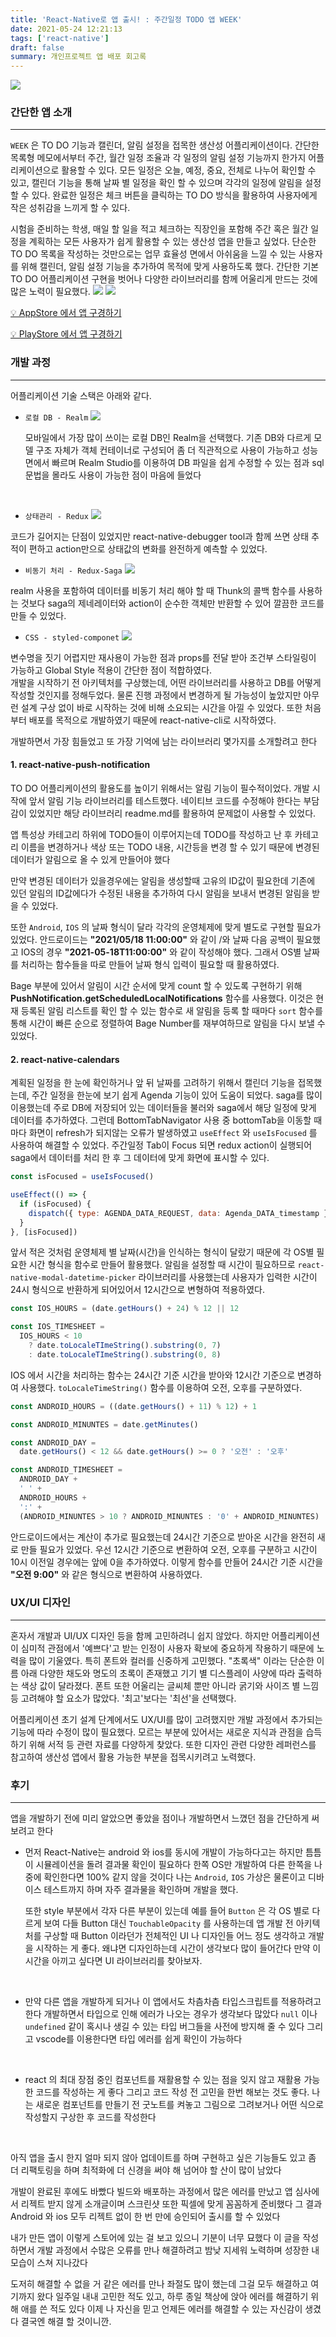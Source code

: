 ```yaml
---
title: 'React-Native로 앱 출시! : 주간일정 TODO 앱 WEEK'
date: 2021-05-24 12:21:13
tags: ['react-native']
draft: false
summary: 개인프로젝트 앱 배포 회고록
---
```


![](/static/images/react-native/splashimage1.png)

### **간단한 앱 소개**

---

`WEEK` 은 TO DO 기능과 캘린더, 알림 설정을 접목한 생산성 어플리케이션이다. 간단한 목록형 메모에서부터 주간, 월간 일정 조율과 각 일정의 알림 설정 기능까지 한가지 어플리케이션으로 활용할 수 있다. 모든 일정은 오늘, 예정, 중요, 전체로 나누어 확인할 수 있고, 캘린더 기능을 통해 날짜 별 일정을 확인 할 수 있으며 각각의 일정에 알림을 설정할 수 있다. 완료한 일정은 체크 버튼을 클릭하는 TO DO 방식을 활용하여 사용자에게 작은 성취감을 느끼게 할 수 있다.

시험을 준비하는 학생, 매일 할 일을 적고 체크하는 직장인을 포함해 주간 혹은 월간 일정을 계획하는 모든 사용자가 쉽게 활용할 수 있는 생산성 앱을 만들고 싶었다. 단순한 TO DO 목록을 작성하는 것만으로는 업무 효율성 면에서 아쉬움을 느낄 수 있는 사용자를 위해 캘린더, 알림 설정 기능을 추가하여 목적에 맞게 사용하도록 했다. 간단한 기본 TO DO 어플리케이션 구현을 벗어나 다양한 라이브러리를 함께 어울리게 만드는 것에 많은 노력이 필요했다.
![](/static/images/react-native/main.png)
![](/static/images/react-native/Agenda.png)

[💡 AppStore 에서 앱 구경하기](https://apps.apple.com/kr/app/week/id1568287922)

[💡 PlayStore 에서 앱 구경하기](https://play.google.com/store/apps/details?id=com.week.todocalendar.app)
<br/>

### **개발 과정**

---

어플리케이션 기술 스택은 아래와 같다.

- `로컬 DB - Realm`
  ![](/static/images/react-native/realm.png)

  모바일에서 가장 많이 쓰이는 로컬 DB인 Realm을 선택했다. 기존 DB와 다르게 모델 구조 자체가 객체 컨테이너로 구성되어 좀 더 직관적으로 사용이 가능하고 성능 면에서 빠르며 Realm Studio를 이용하여 DB 파일을 쉽게 수정할 수 있는 점과 sql 문법을 몰라도 사용이 가능한 점이 마음에 들었다

<br/>

- `상태관리 - Redux`
  ![](/static/images/react-native/redux.png)

코드가 길어지는 단점이 있었지만 react-native-debugger tool과 함께 쓰면 상태 추적이 편하고 action만으로 상태값의 변화를 완전하게 예측할 수 있었다.
<br/>

- `비동기 처리 - Redux-Saga`
  ![](/static/images/react-native/reduxsaga.png)

realm 사용을 포함하여 데이터를 비동기 처리 해야 할 때 Thunk의 콜백 함수를 사용하는 것보다 saga의 제네레이터와 action이 순수한 객체만 반환할 수 있어 깔끔한 코드를 만들 수 있었다.
<br/>

- `CSS - styled-componet`
  ![](/static/images/react-native/com.png)

변수명을 짓기 어렵지만 재사용이 가능한 점과 props를 전달 받아 조건부 스타일링이 가능하고 Global Style 적용이 간단한 점이 적합하였다.
<br/>
개발을 시작하기 전 아키텍처를 구상했는데, 어떤 라이브러리를 사용하고 DB를 어떻게 작성할 것인지를 정해두었다. 물론 진행 과정에서 변경하게 될 가능성이 높았지만 아무런 설계 구상 없이 바로 시작하는 것에 비해 소요되는 시간을 아낄 수 있었다. 또한 처음부터 배포를 목적으로 개발하였기 때문에 react-native-cli로 시작하였다.
<br/>

개발하면서 가장 힘들었고 또 가장 기억에 남는 라이브러리 몇가지를 소개할려고 한다

#### 1. react-native-push-notification

TO DO 어플리케이션의 활용도를 높이기 위해서는 알림 기능이 필수적이었다. 개발 시작에 앞서 알림 기능 라이브러리를 테스트했다. 네이티브 코드를 수정해야 한다는 부담감이 있었지만 해당 라이브러리 readme.md를 활용하여 문제없이 사용할 수 있었다.

앱 특성상 카테고리 하위에 TODO들이 이루어지는데 TODO를 작성하고 난 후 카테고리 이름을 변경하거나 색상 또는 TODO 내용, 시간등을 변경 할 수 있기 때문에 변경된 데이터가 알림으로 올 수 있게 만들어야 했다

만약 변경된 데이터가 있을경우에는 알림을 생성할때 고유의 ID값이 필요한데 기존에 있던 알림의 ID값에다가 수정된 내용을 추가하여 다시 알림을 보내서 변경된 알림을 받을 수 있었다.

또한 `Android`, `IOS` 의 날짜 형식이 달라 각각의 운영체제에 맞게 별도로 구현할 필요가 있었다. 안드로이드는 **"2021/05/18 11:00:00"** 와 같이 /와 날짜 다음 공백이 필요했고 IOS의 경우 **"2021-05-18T11:00:00"** 와 같이 작성해야 했다. 그래서 OS별 날짜를 처리하는 함수들을 따로 만들어 날짜 형식 입력이 필요할 때 활용하였다.

Bage 부분에 있어서 알림이 시간 순서에 맞게 count 할 수 있도록 구현하기 위해 **PushNotification.getScheduledLocalNotifications** 함수를 사용했다. 이것은 현재 등록된 알림 리스트를 확인 할 수 있는 함수로 새 알림을 등록 할 때마다 `sort` 함수를 통해 시간이 빠른 순으로 정렬하여 Bage Number를 재부여하므로 알림을 다시 보낼 수 있었다.

#### 2. react-native-calendars

계획된 일정을 한 눈에 확인하거나 앞 뒤 날짜를 고려하기 위해서 캘린더 기능을 접목했는데, 주간 일정을 한눈에 보기 쉽게 Agenda 기능이 있어 도움이 되었다. saga를 많이 이용했는데 주로 DB에 저장되어 있는 데이터들을 불러와 saga에서 해당 일정에 맞게 데이터를 추가하였다. 그런데 BottomTabNavigator 사용 중 bottomTab을 이동할 때마다 화면이 refresh가 되지않는 오류가 발생하였고 `useEffect` 와 `useIsFocused` 를 사용하여 해결할 수 있었다. 주간일정 Tab이 Focus 되면 redux action이 실행되어 saga에서 데이터를 처리 한 후 그 데이터에 맞게 화면에 표시할 수 있다.

```jsx
const isFocused = useIsFocused()

useEffect(() => {
  if (isFocused) {
    dispatch({ type: AGENDA_DATA_REQUEST, data: Agenda_DATA_timestamp })
  }
}, [isFocused])
```

앞서 적은 것처럼 운영체제 별 날짜(시간)을 인식하는 형식이 달랐기 때문에 각 OS별 필요한 시간 형식을 함수로 만들어 활용했다. 알림을 설정할 때 시간이 필요하므로 `react-native-modal-datetime-picker` 라이브러리를 사용했는데 사용자가 입력한 시간이 24시 형식으로 반환하게 되어있어서 12시간으로 변형하여 적용하였다.

```jsx
const IOS_HOURS = (date.getHours() + 24) % 12 || 12

const IOS_TIMESHEET =
  IOS_HOURS < 10
    ? date.toLocaleTImeString().substring(0, 7)
    : date.toLocaleTImeString().substring(0, 8)
```

IOS 에서 시간을 처리하는 함수는 24시간 기준 시간을 받아와 12시간 기준으로 변경하여 사용했다. `toLocaleTimeString()` 함수를 이용하여 오전, 오후를 구분하였다.

```jsx
const ANDROID_HOURS = ((date.getHours() + 11) % 12) + 1

const ANDROID_MINUNTES = date.getMinutes()

const ANDROID_DAY =
  date.getHours() < 12 && date.getHours() >= 0 ? '오전' : '오후'

const ANDROID_TIMESHEET =
  ANDROID_DAY +
  ' ' +
  ANDROID_HOURS +
  ':' +
  (ANDROID_MINUNTES > 10 ? ANDROID_MINUNTES : '0' + ANDROID_MINUNTES)
```

안드로이드에서는 계산이 추가로 필요했는데 24시간 기준으로 받아온 시간을 완전히 새로 만들 필요가 있었다. 우선 12시간 기준으로 변환하여 오전, 오후를 구분하고 시간이 10시 이전일 경우에는 앞에 0을 추가하였다. 이렇게 함수를 만들어 24시간 기준 시간을 **"오전 9:00"** 와 같은 형식으로 변환하여 사용하였다.
<br/>

### **UX/UI 디자인**

---

혼자서 개발과 UI/UX 디자인 등을 함께 고민하려니 쉽지 않았다. 하지만 어플리케이션이 심미적 관점에서 '예쁘다'고 받는 인정이 사용자 확보에 중요하게 작용하기 때문에 노력을 많이 기울였다. 특히 폰트와 컬러를 신중하게 고민했다. "초록색" 이라는 단순한 이름 아래 다양한 채도와 명도의 초록이 존재했고 기기 별 디스플레이 사양에 따라 출력하는 색상 값이 달라졌다. 폰트 또한 어울리는 글씨체 뿐만 아니라 굵기와 사이즈 별 느낌 등 고려해야 할 요소가 많았다. '최고'보다는 '최선'을 선택했다.

어플리케이션 초기 설계 단계에서도 UX/UI를 많이 고려했지만 개발 과정에서 추가되는 기능에 따라 수정이 많이 필요했다. 모르는 부분에 있어서는 새로운 지식과 관점을 습득하기 위해 서적 등 관련 자료를 다양하게 찾았다. 또한 디자인 관련 다양한 레퍼런스를 참고하여 생산성 앱에서 활용 가능한 부분을 접목시키려고 노력했다.
<br/>

### **후기**

---

앱을 개발하기 전에 미리 알았으면 좋았을 점이나 개발하면서 느꼈던 점을 간단하게 써보려고 한다

- 먼저 React-Native는 android 와 ios를 동시에 개발이 가능하다고는 하지만 틈틈이 시뮬레이션을 돌려 결과물 확인이 필요하다 한쪽 OS만 개발하여 다른 한쪽을 나중에 확인한다면 100% 같지 않을 것이다 나는 `Android`, `IOS` 가상은 물론이고 디바이스 테스트까지 하며 자주 결과물을 확인하며 개발을 했다.

  또한 style 부분에서 각자 다른 부분이 있는데 예를 들어 `Button` 은 각 OS 별로 다르게 보여 다들 Button 대신 `TouchableOpacity` 를 사용하는데 앱 개발 전 아키텍처를 구상할 때 Button 이라던가 전체적인 UI 나 디자인들 어느 정도 생각하고 개발을 시작하는 게 좋다. 왜냐면 디자인하는데 시간이 생각보다 많이 들어간다 만약 이 시간을 아끼고 싶다면 UI 라이브러리를 찾아보자.

<br/>

- 만약 다른 앱을 개발하게 되거나 이 앱에서도 차츰차츰 타입스크립트를 적용하려고 한다 개발하면서 타입으로 인해 에러가 나오는 경우가 생각보다 많았다 `null` 이나 `undefined` 같이 혹시나 생길 수 있는 타입 버그들을 사전에 방지해 줄 수 있다 그리고 vscode를 이용한다면 타입 에러를 쉽게 확인이 가능하다

<br/>

- react 의 최대 장점 중인 컴포넌트를 재활용할 수 있는 점을 잊지 않고 재활용 가능한 코드를 작성하는 게 좋다 그리고 코드 작성 전 고민을 한번 해보는 것도 좋다. 나는 새로운 컴포넌트를 만들기 전 굿노트를 켜놓고 그림으로 그려보거나 어떤 식으로 작성할지 구상한 후 코드를 작성한다

<br/>

아직 앱을 출시 한지 얼마 되지 않아 업데이트를 하며 구현하고 싶은 기능들도 있고 좀 더 리팩토링을 하며 최적화에 더 신경을 써야 해 넘어야 할 산이 많이 남았다

개발이 완료된 후에도 바빴다 빌드와 배포하는 과정에서 많은 에러를 만났고 앱 심사에서 리젝트 받지 않게 소개글이며 스크린샷 또한 픽셀에 맞게 꼼꼼하게 준비했다 그 결과 Android 와 ios 모두 리젝트 없이 한 번 만에 승인되어 출시를 할 수 있었다

내가 만든 앱이 이렇게 스토어에 있는 걸 보고 있으니 기분이 너무 묘했다 이 글을 작성하면서 개발 과정에서 수많은 오류를 만나 해결하려고 밤낮 지세워 노력하며 성장한 내 모습이 스쳐 지나갔다

도저히 해결할 수 없을 거 같은 에러를 만나 좌절도 많이 했는데 그걸 모두 해결하고 여기까지 왔다 일주일 내내 고민한 적도 있고, 하루 종일 책상에 앉아 에러를 해결하기 위해 애를 쓴 적도 있다 이제 나 자신을 믿고 언제든 에러를 해결할 수 있는 자신감이 생겼다 결국엔 해결 할 것이니깐.
